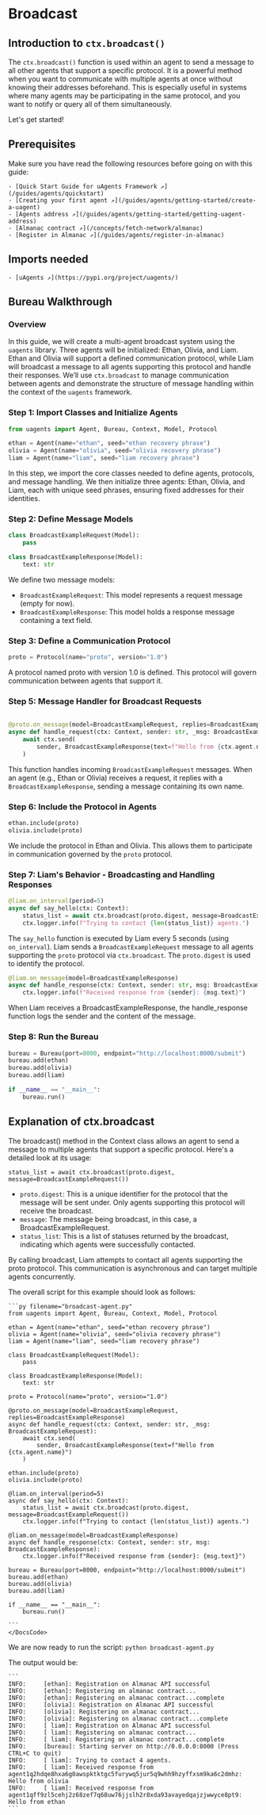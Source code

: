 
# Broadcast

## Introduction to `ctx.broadcast()`

The `ctx.broadcast()` function is used within an agent to send a message to all other agents that support a specific protocol. It is a powerful method when you want to communicate with multiple agents at once without knowing their addresses beforehand. This is especially useful in systems where many agents may be participating in the same protocol, and you want to notify or query all of them simultaneously.

Let's get started!

## Prerequisites

Make sure you have read the following resources before going on with this guide:

    - [Quick Start Guide for uAgents Framework ↗️](/guides/agents/quickstart)
    - [Creating your first agent ↗️](/guides/agents/getting-started/create-a-uagent)
    - [Agents address ↗️](/guides/agents/getting-started/getting-uagent-address)
    - [Almanac contract ↗️](/concepts/fetch-network/almanac)
    - [Register in Almanac ↗️](/guides/agents/register-in-almanac)

## Imports needed

    - [uAgents ↗️](https://pypi.org/project/uagents/)

## Bureau Walkthrough

### Overview

In this guide, we will create a multi-agent broadcast system using the `uagents` library. Three agents will be initialized: Ethan, Olivia, and Liam. Ethan and Olivia will support a defined communication protocol, while Liam will broadcast a message to all agents supporting this protocol and handle their responses. We’ll use `ctx.broadcast` to manage communication between agents and demonstrate the structure of message handling within the context of the `uagents` framework.

### Step 1: Import Classes and Initialize Agents

```py
from uagents import Agent, Bureau, Context, Model, Protocol

ethan = Agent(name="ethan", seed="ethan recovery phrase")
olivia = Agent(name="olivia", seed="olivia recovery phrase")
liam = Agent(name="liam", seed="liam recovery phrase")

```
In this step, we import the core classes needed to define agents, protocols, and message handling. We then initialize three agents: Ethan, Olivia, and Liam, each with unique seed phrases, ensuring fixed addresses for their identities.

### Step 2: Define Message Models

```py
class BroadcastExampleRequest(Model):
    pass

class BroadcastExampleResponse(Model):
    text: str

```

We define two message models:

- `BroadcastExampleRequest`: This model represents a request message (empty for now).
- `BroadcastExampleResponse`: This model holds a response message containing a text field.


### Step 3: Define a Communication Protocol

```py
proto = Protocol(name="proto", version="1.0")

```

A protocol named proto with version 1.0 is defined. This protocol will govern communication between agents that support it.

### Step 5: Message Handler for Broadcast Requests

```py

@proto.on_message(model=BroadcastExampleRequest, replies=BroadcastExampleResponse)
async def handle_request(ctx: Context, sender: str, _msg: BroadcastExampleRequest):
    await ctx.send(
        sender, BroadcastExampleResponse(text=f"Hello from {ctx.agent.name}")
    )

```

This function handles incoming `BroadcastExampleRequest` messages. When an agent (e.g., Ethan or Olivia) receives a request, it replies with a `BroadcastExampleResponse`, sending a message containing its own name.


### Step 6: Include the Protocol in Agents

```py
ethan.include(proto)
olivia.include(proto)

```

We include the protocol in Ethan and Olivia. This allows them to participate in communication governed by the `proto` protocol.

### Step 7: Liam's Behavior - Broadcasting and Handling Responses

```py
@liam.on_interval(period=5)
async def say_hello(ctx: Context):
    status_list = await ctx.broadcast(proto.digest, message=BroadcastExampleRequest())
    ctx.logger.info(f"Trying to contact {len(status_list)} agents.")

```

The `say_hello` function is executed by Liam every 5 seconds (using `on_interval`). Liam sends a `BroadcastExampleRequest` message to all agents supporting the `proto` protocol via `ctx.broadcast`. The `proto.digest` is used to identify the protocol.

```py
@liam.on_message(model=BroadcastExampleResponse)
async def handle_response(ctx: Context, sender: str, msg: BroadcastExampleResponse):
    ctx.logger.info(f"Received response from {sender}: {msg.text}")


```

When Liam receives a BroadcastExampleResponse, the handle_response function logs the sender and the content of the message.

### Step 8: Run the Bureau

```py
bureau = Bureau(port=8000, endpoint="http://localhost:8000/submit")
bureau.add(ethan)
bureau.add(olivia)
bureau.add(liam)

if __name__ == "__main__":
    bureau.run()

```

## Explanation of ctx.broadcast

The broadcast() method in the Context class allows an agent to send a message to multiple agents that support a specific protocol. Here's a detailed look at its usage:

`status_list = await ctx.broadcast(proto.digest, message=BroadcastExampleRequest())`

- `proto.digest`: This is a unique identifier for the protocol that the message will be sent under. Only agents supporting this protocol will receive the broadcast.
- `message`: The message being broadcast, in this case, a BroadcastExampleRequest.
- `status_list`: This is a list of statuses returned by the broadcast, indicating which agents were successfully contacted.

By calling broadcast, Liam attempts to contact all agents supporting the proto protocol. This communication is asynchronous and can target multiple agents concurrently.

The overall script for this example should look as follows:

<CodeGroup hasCopy isLocalHostedFile>
    <DocsCode local={true}>

    ```py filename="broadcast-agent.py"
    from uagents import Agent, Bureau, Context, Model, Protocol

    ethan = Agent(name="ethan", seed="ethan recovery phrase")
    olivia = Agent(name="olivia", seed="olivia recovery phrase")
    liam = Agent(name="liam", seed="liam recovery phrase")

    class BroadcastExampleRequest(Model):
        pass

    class BroadcastExampleResponse(Model):
        text: str

    proto = Protocol(name="proto", version="1.0")

    @proto.on_message(model=BroadcastExampleRequest, replies=BroadcastExampleResponse)
    async def handle_request(ctx: Context, sender: str, _msg: BroadcastExampleRequest):
        await ctx.send(
            sender, BroadcastExampleResponse(text=f"Hello from {ctx.agent.name}")
        )

    ethan.include(proto)
    olivia.include(proto)

    @liam.on_interval(period=5)
    async def say_hello(ctx: Context):
        status_list = await ctx.broadcast(proto.digest, message=BroadcastExampleRequest())
        ctx.logger.info(f"Trying to contact {len(status_list)} agents.")

    @liam.on_message(model=BroadcastExampleResponse)
    async def handle_response(ctx: Context, sender: str, msg: BroadcastExampleResponse):
        ctx.logger.info(f"Received response from {sender}: {msg.text}")

    bureau = Bureau(port=8000, endpoint="http://localhost:8000/submit")
    bureau.add(ethan)
    bureau.add(olivia)
    bureau.add(liam)

    if __name__ == "__main__":
        bureau.run()

    ```
    </DocsCode>
</CodeGroup>


We are now ready to run the script: `python broadcast-agent.py`

The output would be:

    ```
    INFO:     [ethan]: Registration on Almanac API successful
    INFO:     [ethan]: Registering on almanac contract...
    INFO:     [ethan]: Registering on almanac contract...complete
    INFO:     [olivia]: Registration on Almanac API successful
    INFO:     [olivia]: Registering on almanac contract...
    INFO:     [olivia]: Registering on almanac contract...complete
    INFO:     [ liam]: Registration on Almanac API successful
    INFO:     [ liam]: Registering on almanac contract...
    INFO:     [ liam]: Registering on almanac contract...complete
    INFO:     [bureau]: Starting server on http://0.0.0.0:8000 (Press CTRL+C to quit)
    INFO:     [ liam]: Trying to contact 4 agents.
    INFO:     [ liam]: Received response from agent1q2hdqe8hxa6g0awspktktgc5furywq5jur5q9whh9hzyffxsm9ka6c2dmhz: Hello from olivia
    INFO:     [ liam]: Received response from agent1qff9zl5cehj2z68zef7q68uw76jjslh2r8xda93avayedqajzjwwyce8pt9: Hello from ethan
    ```